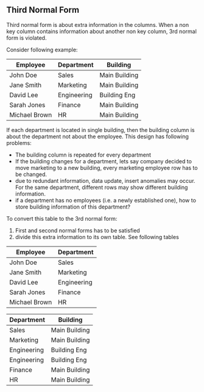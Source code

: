 ## Third Normal Form

Third normal form is about extra information in the columns.
When a non key column contains information about another non key column, 3rd normal form is violated.

Consider following example:


| Employee      | Department  | Building      |
|---------------|-------------|---------------|
| John Doe      | Sales       | Main Building |
| Jane Smith    | Marketing   | Main Building |
| David Lee     | Engineering | Building Eng  |
| Sarah Jones   | Finance     | Main Building |
| Michael Brown | HR          | Main Building |


If each department is located in single building, then the building column is about the department not about the employee.
This design has following problems:

- The building column is repeated for every department
- If the building changes for a department, lets say company decided to move marketing to a new building, every marketing employee row has to be changed.
- due to redundant information, data update, insert anomalies may occur. For the same department, different rows may show different building information.
- if a department has no employees (i.e. a newly established one), how to store  building information of this department?

To convert this table to the 3rd normal form:

1. First and second normal forms has to be satisfied
2. divide this extra information to its own table. 
See following tables

| Employee      | Department  |
|---------------|-------------|
| John Doe      | Sales       |
| Jane Smith    | Marketing   |
| David Lee     | Engineering |
| Sarah Jones   | Finance     |
| Michael Brown | HR          |


| Department  | Building      |
|-------------|---------------|
| Sales       | Main Building |
| Marketing   | Main Building |
| Engineering | Building Eng  |
| Engineering | Building Eng  |
| Finance     | Main Building |
| HR          | Main Building |


